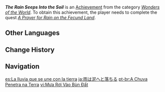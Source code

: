 {{Achievement Infobox
|category     = Wonders of the World
|description  = Complete "[[Varuna Gatha]]."
|requirements = Complete ''[[A Prayer for Rain on the Fecund Land]]''.
|primogems    = 10
|id           = 81256
|order id     = 1242
|type         = Quest
|hidden       = 1
}}
'''''The Rain Seeps Into the Soil''''' is an [[Achievement]] from the category ''[[Wonders of the World]]''. To obtain this achievement, the player needs to complete the quest ''[[A Prayer for Rain on the Fecund Land]] ''.
<!--
==Gameplay Notes==
==Gallery==
==Trivia==
==Video Guides==
-->
==Other Languages==
{{Other Languages
|en      = The Rain Seeps Into the Soil
|zhs     = 雨落进了泥土
|zhs_rm  = Yǔ Luòjìnle Nítǔ
|zht     = 雨落進了泥土
|zht_rm  = Yǔ Luòjìnle Nítǔ
|zh_tl   = 
|ja      = 雨は泥へと落ちる
|ja_rm   = Ame wa Doro he to Ochiru
|ja_tl   = 
|ko      = 빗방울이 흙에 닿으면
|ko_rm   = Bitppang'uri Heulge Daeumyeon
|ko_tl   = When the Raindrop Touches the Soil
|es      = La lluvia que se une con la tierra
|es_tl   = The Rain That Unites With the Soil
|fr      = Dans la terre, la pluie s'infiltre
|fr_tl   = Into the Soil, the Rain Seeps
|ru      = Дождь уходит в землю
|ru_tl   = The Rain Seeps Into the Soil
|th      = หยาดฝนซึมสู่ดิน
|th_rm   = 
|th_tl   = 
|vi      = Mưa Rơi Vào Bùn Đất
|vi_tl   = 
|de      = Regen fällt in den Boden
|de_tl   = Rain Falls into the Ground
|id      = Dari Langit Masuk ke Tanah
|id_tl   = From the Sky Into the Ground
|pt      = A Chuva Penetra na Terra
|pt_tl   = 
|tr      = Yağmur Toprağa Karışıyor
|tr_tl   = Rain Mixes with the Soil
|it      = La pioggia penetra nel suolo
|it_tl   = 
}}
<!--
==References==
{{Reflist|1}}
-->

==Change History==
{{Change History|3.0}}

==Navigation==
{{Achievement Navbox|Category}}

[[es:La lluvia que se une con la tierra]]
[[ja:雨は泥へと落ちる]]
[[pt-br:A Chuva Penetra na Terra]]
[[vi:Mưa Rơi Vào Bùn Đất]]